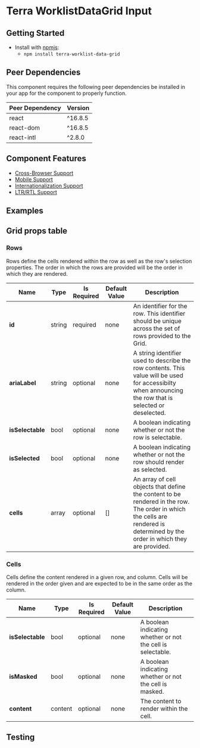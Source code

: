 


<Badge />

# Terra WorklistDataGrid Input

## Getting Started

- Install with [npmjs](https://www.npmjs.com):
  - `npm install terra-worklist-data-grid`

<!-- AUTO-GENERATED-CONTENT:START Peer Dependencies -->
## Peer Dependencies

This component requires the following peer dependencies be installed in your app for the component to properly function.

| Peer Dependency | Version |
|-|-|
| react | ^16.8.5 |
| react-dom | ^16.8.5 |
| react-intl | ^2.8.0 |

<!-- AUTO-GENERATED-CONTENT:END -->

## Component Features

 * [Cross-Browser Support](https://engineering.cerner.com/terra-ui/about/terra-ui/component-standards#cross-browser-support)
 * [Mobile Support](https://engineering.cerner.com/terra-ui/about/terra-ui/component-standards#mobile-support)
 * [Internationalization Support](https://engineering.cerner.com/terra-ui/about/terra-ui/component-standards#internationalization-i18n)
 * [LTR/RTL Support](https://engineering.cerner.com/terra-ui/about/terra-ui/component-standards#ltr--rtl)

## Examples
<DefaultWorklistDataGrid title= 'Default Worklist Data Grid' />

## Grid props table
<WorklistDataGridPropsTable />

### Rows
Rows define the cells rendered within the row as well as the row's selection properties.
The order in which the rows are provided will be the order in which they are rendered.

|Name|Type|Is Required|Default Value|Description|
|---|---|---|---|---|
|**id**|string|required|none|An identifier for the row. This identifier should be unique across the set of rows provided to the Grid.|
|**ariaLabel**|string|optional|none|A string identifier used to describe the row contents. This value will be used for accessibilty when announcing the row that is selected or deselected.|
|**isSelectable**|bool|optional|none|A boolean indicating whether or not the row is selectable.|
|**isSelected**|bool|optional|none|A boolean indicating whether or not the row should render as selected.|
|**cells**|array|optional|[]|An array of cell objects that define the content to be rendered in the row. The order in which the cells are rendered is determined by the order in which they are provided.|

### Cells
Cells define the content rendered in a given row, and column. Cells will be rendered in the order given and are expected to be in the same order as the column.

|Name|Type|Is Required|Default Value|Description|
|---|---|---|---|---|
|**isSelectable**|bool|optional|none|A boolean indicating whether or not the cell is selectable.|
|**isMasked**|bool|optional|none|A boolean indicating whether or not the cell is masked.|
|**content**|content|optional|none|The content to render within the cell.|

## Testing



